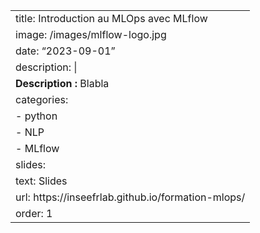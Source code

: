 
---
title: Introduction au MLOps avec MLflow
image: /images/mlflow-logo.jpg
date: "2023-09-01"
description: |
  <b>Description :</b> Blabla 
categories:
  - python
  - NLP
  - MLflow
slides:
  text: Slides
  url: https://inseefrlab.github.io/formation-mlops/
order: 1
---
